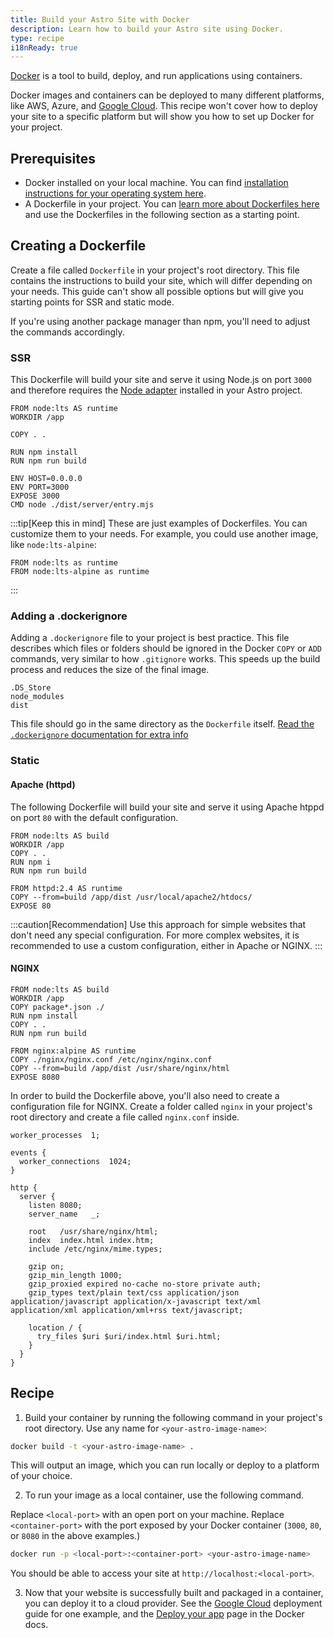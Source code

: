```yaml
---
title: Build your Astro Site with Docker
description: Learn how to build your Astro site using Docker.
type: recipe
i18nReady: true
---
```


[Docker](https://docker.com) is a tool to build, deploy, and run applications using containers.

Docker images and containers can be deployed to many different platforms, like AWS, Azure, and [Google Cloud](/en/guides/deploy/google-cloud/#cloud-run-ssr-and-static). This recipe won't cover how to deploy your site to a specific platform but will show you how to set up Docker for your project.

## Prerequisites

- Docker installed on your local machine. You can find [installation instructions for your operating system here](https://docs.docker.com/get-docker/).
- A Dockerfile in your project. You can [learn more about Dockerfiles here](https://docs.docker.com/engine/reference/builder/) and use the Dockerfiles in the following section as a starting point.

## Creating a Dockerfile

Create a file called `Dockerfile` in your project's root directory. This file contains the instructions to build your site, which will differ depending on your needs. This guide can't show all possible options but will give you starting points for SSR and static mode.

If you're using another package manager than npm, you'll need to adjust the commands accordingly.

### SSR

This Dockerfile will build your site and serve it using Node.js on port `3000` and therefore requires the [Node adapter](/en/guides/integrations-guide/node/) installed in your Astro project.

```docker title="Dockerfile"
FROM node:lts AS runtime
WORKDIR /app

COPY . .

RUN npm install
RUN npm run build

ENV HOST=0.0.0.0
ENV PORT=3000
EXPOSE 3000
CMD node ./dist/server/entry.mjs
```

:::tip[Keep this in mind]
These are just examples of Dockerfiles. You can customize them to your needs. For example, you could use another image, like `node:lts-alpine`:

```docker title="Dockerfile" del={1} add={2}
FROM node:lts as runtime
FROM node:lts-alpine as runtime
```
:::

### Adding a .dockerignore

Adding a `.dockerignore` file to your project is best practice. This file describes which files or folders should be ignored in the Docker `COPY` or `ADD` commands, very similar to how `.gitignore` works. This speeds up the build process and reduces the size of the final image.

```docker title=".dockerignore"
.DS_Store
node_modules
dist
```

This file should go in the same directory as the `Dockerfile` itself. [Read the `.dockerignore` documentation for extra info](https://docs.docker.com/engine/reference/builder/#dockerignore-file)

### Static

#### Apache (httpd)

The following Dockerfile will build your site and serve it using Apache htppd on port `80` with the default configuration.

```docker title="Dockerfile"
FROM node:lts AS build
WORKDIR /app
COPY . .
RUN npm i
RUN npm run build

FROM httpd:2.4 AS runtime
COPY --from=build /app/dist /usr/local/apache2/htdocs/
EXPOSE 80
```

:::caution[Recommendation]
Use this approach for simple websites that don't need any special configuration. For more complex websites, it is recommended to use a custom configuration, either in Apache or NGINX.
:::

#### NGINX

```docker title="Dockerfile"
FROM node:lts AS build
WORKDIR /app
COPY package*.json ./
RUN npm install
COPY . .
RUN npm run build

FROM nginx:alpine AS runtime
COPY ./nginx/nginx.conf /etc/nginx/nginx.conf
COPY --from=build /app/dist /usr/share/nginx/html
EXPOSE 8080
```

In order to build the Dockerfile above, you'll also need to create a configuration file for NGINX. Create a folder called `nginx` in your project's root directory and create a file called `nginx.conf` inside.

```nginx title="nginx.conf"
worker_processes  1;

events {
  worker_connections  1024;
}

http {
  server {
    listen 8080;
    server_name   _;

    root   /usr/share/nginx/html;
    index  index.html index.htm;
    include /etc/nginx/mime.types;

    gzip on;
    gzip_min_length 1000;
    gzip_proxied expired no-cache no-store private auth;
    gzip_types text/plain text/css application/json application/javascript application/x-javascript text/xml application/xml application/xml+rss text/javascript;

    location / {
      try_files $uri $uri/index.html $uri.html;
    }
  }
}
```

## Recipe

1. Build your container by running the following command in your project's root directory. Use any name for `<your-astro-image-name>`:

```bash
docker build -t <your-astro-image-name> .
```

This will output an image, which you can run locally or deploy to a platform of your choice.

2. To run your image as a local container, use the following command. 

Replace `<local-port>` with an open port on your machine. Replace `<container-port>` with the port exposed by your Docker container (`3000`, `80`, or `8080` in the above examples.)

```bash
docker run -p <local-port>:<container-port> <your-astro-image-name>
```

You should be able to access your site at `http://localhost:<local-port>`.

3. Now that your website is successfully built and packaged in a container, you can deploy it to a cloud provider. See the [Google Cloud](/en/guides/deploy/google-cloud/#cloud-run-ssr-and-static) deployment guide for one example, and the [Deploy your app](https://docs.docker.com/language/nodejs/deploy/) page in the Docker docs.

